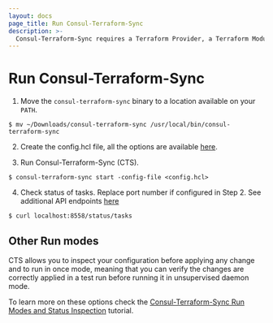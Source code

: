 ```yaml
---
layout: docs
page_title: Run Consul-Terraform-Sync
description: >-
  Consul-Terraform-Sync requires a Terraform Provider, a Terraform Module and a running Consul Cluster outside of the `consul-terraform-sync` daemon.
---
```


# Run Consul-Terraform-Sync

1. Move the `consul-terraform-sync` binary to a location available on your `PATH`.

  ```shell-session
  $ mv ~/Downloads/consul-terraform-sync /usr/local/bin/consul-terraform-sync
  ```

2. Create the config.hcl file, all the options are available [here](/docs/nia/configuration).

3. Run Consul-Terraform-Sync (CTS).

  ```shell-session
  $ consul-terraform-sync start -config-file <config.hcl>
  ```

4. Check status of tasks. Replace port number if configured in Step 2. See additional API endpoints [here](/docs/nia/api)

  ```shell-session
  $ curl localhost:8558/status/tasks
  ```

## Other Run modes

CTS allows you to inspect your configuration before applying any change and to run in once mode, meaning that you can verify the changes are correctly applied in a test run before running it in unsupervised daemon mode.

To learn more on these options check the [Consul-Terraform-Sync Run Modes and Status Inspection](https://learn.hashicorp.com/tutorials/consul/consul-terraform-sync-run-and-inspect?utm_source=docs) tutorial.
